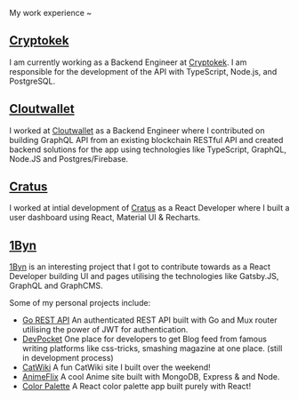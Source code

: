 
My work experience ~

## [Cryptokek](https://cryptokek.com)

I am currently working as a Backend Engineer at [Cryptokek](https://cryptokek.com). I am responsible for the development of the API with TypeScript, Node.js, and PostgreSQL.

## [Cloutwallet](https://app.cloutwallet.io)

I worked at [Cloutwallet](https://app.cloutwallet.io) as a Backend Engineer where I contributed on building GraphQL API from an existing blockchain RESTful API and created backend solutions for the app using technologies like TypeScript, GraphQL, Node.JS and Postgres/Firebase.

## [Cratus](https://www.linkedin.com/company/cratus-io/)

I worked at intial development of [Cratus](https://www.linkedin.com/company/cratus-io/) as a React Developer where I built a user dashboard using React, Material UI & Recharts.

## [1Byn](https://1byn.co/)

[1Byn](https://1byn.co/) is an interesting project that I got to contribute towards as a React Developer building UI and pages utilising the technologies like Gatsby.JS, GraphQL and GraphCMS.

Some of my personal projects include:

- [Go REST API](https://github.com/amrikmalhans/go-rest-api) An authenticated REST API built with Go and Mux router utilising the power of JWT for authentication.
- [DevPocket](http://devpocket.vercel.app/) One place for developers to get Blog feed from famous writing platforms like css-tricks, smashing magazine at one place. (still in development process)
- [CatWiki](https://catwiki-git-main-am-coding.vercel.app/) A fun CatWiki site I built over the weekend!
- [AnimeFlix](https://animeflixam.herokuapp.com/) A cool Anime site built with MongoDB, Express & and Node.
- [Color Palette](https://react-color-palette.vercel.app/) A React color palette app built purely with React!

